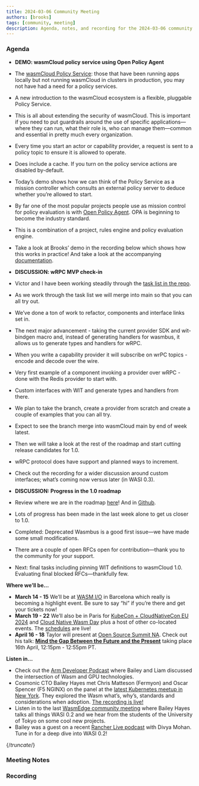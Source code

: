 ```yaml
---
title: 2024-03-06 Community Meeting
authors: [brooks]
tags: [community, meeting]
description: Agenda, notes, and recording for the 2024-03-06 community meeting
---
```



### Agenda

- **DEMO: wasmCloud policy service using Open Policy Agent**
- The [wasmCloud Policy Service](https://wasmcloud.com/docs/deployment/security/policy-service): those that have been running apps locally but not running wasmCloud in clusters in production, you may not have had a need for a policy services.
- A new introduction to the wasmCloud ecosystem is a flexible, pluggable Policy Service.
- This is all about extending the security of wasmCloud. This is important if you need to put guardrails around the use of specific applications—where they can run, what their role is, who can manage them—common and essential in pretty much every organization.
- Every time you start an actor or capability provider, a request is sent to a policy topic to ensure it is allowed to operate.
- Does include a cache. If you turn on the policy service actions are disabled by-default.
- Today’s demo shows how we can think of the Policy Service as a mission controller which consults an external policy server to deduce whether you’re allowed to start.
- By far one of the most popular projects people use as mission control for policy evaluation is with [Open Policy Agent](https://www.openpolicyagent.org/). OPA is beginning to become the industry standard.
- This is a combination of a project, rules engine and policy evaluation engine.
- Take a look at Brooks’ demo in the recording below which shows how this works in practice! And take a look at the accompanying [documentation](https://wasmcloud.com/docs/deployment/security/policy-service).

- **DISCUSSION: wRPC MVP check-in**
- Victor and I have been working steadily through the [task list in the repo](https://github.com/wasmCloud/wasmCloud/issues/1548).
- As we work through the task list we will merge into main so that you can all try out.
- We’ve done a ton of work to refactor, components and interface links set in.
- The next major advancement - taking the current provider SDK and wit-bindgen macro and, instead of generating handlers for wasmbus, it allows us to generate types and handlers for wRPC.
- When you write a capability provider it will subscribe on wrPC topics - encode and decode over the wire.
- Very first example of a component invoking a provider over wRPC - done with the Redis provider to start with.
- Custom interfaces with WIT and generate types and handlers from there.
- We plan to take the branch, create a provider from scratch and create a couple of examples that you can all try.
- Expect to see the branch merge into wasmCloud main by end of week latest.
- Then we will take a look at the rest of the roadmap and start cutting release candidates for 1.0.
- wRPC protocol does have support and planned ways to increment.
- Check out the recording for a wider discussion around custom interfaces; what’s coming now versus later (in WASI 0.3).

- **DISCUSSION: Progress in the 1.0 roadmap**
- Review where we are in the roadmap [here](https://wasmcloud.com/docs/roadmap/)! And in [Github](https://github.com/orgs/wasmCloud/projects/7/views/8).
- Lots of progress has been made in the last week alone to get us closer to 1.0.
- Completed: Deprecated Wasmbus is a good first issue—we have made some small modifications.
- There are a couple of open RFCs open for contribution—thank you to the community for your support.
- Next: final tasks including pinning WIT definitions to wasmCloud 1.0. Evaluating final blocked RFCs—thankfully few.

**Where we’ll be…**

- **March 14 - 15** We’ll be at [WASM I/O](https://2024.wasmio.tech/) in Barcelona which really is becoming a highlight event. Be sure to say “hi” if you’re there and get your tickets now!
- **March 19 - 22** We’ll also be in Paris for [KubeCon + CloudNativeCon EU 2024](https://events.linuxfoundation.org/kubecon-cloudnativecon-europe/) and [Cloud Native Wasm Day](https://events.linuxfoundation.org/kubecon-cloudnativecon-europe/co-located-events/cloud-native-wasm-day/) plus a host of other co-located events. The [schedules](https://events.linuxfoundation.org/kubecon-cloudnativecon-europe/program/schedule/) are live!
- **April 16 - 18** Taylor will present at [Open Source Summit NA](https://events.linuxfoundation.org/open-source-summit-north-america/). Check out his talk: **[Mind the Gap Between the Future and the Present](https://ossna2024.sched.com/#)** taking place 16th April, 12:15pm - 12:55pm PT.

**Listen in…**

- Check out the [Arm Developer Podcast](https://www.youtube.com/watch?v=iDTHXGuqXAI) where Bailey and Liam discussed the intersection of Wasm and GPU technologies.
- Cosmonic CTO Bailey Hayes met Chris Matteson (Fermyon) and Oscar Spencer (F5 NGINX) on the panel at the [latest Kubernetes meetup in New York](https://www.meetup.com/new-york-kubernetes-meetup/events/297886914/). They explored the Wasm what’s, why’s, standards and considerations when adoption. [The recording is live!](https://youtu.be/ThcQNR-aVvI)
- Listen in to the last [WasmEdge community meeting](https://youtu.be/ttiE7g2Ojuk) where Bailey Hayes talks all things WASI 0.2 and we hear from the students of the University of Tokyo on some cool new projects.
- Bailey was a guest on a recent [Rancher Live podcast](https://www.youtube.com/watch?v=SPdzvL59tIA) with Divya Mohan. Tune in for a deep dive into WASI 0.2!

{/*truncate*/}

### Meeting Notes

### Recording

<ReactPlayer url='https://www.youtube.com/watch?v=hzbdnDR5ds0' controls />
